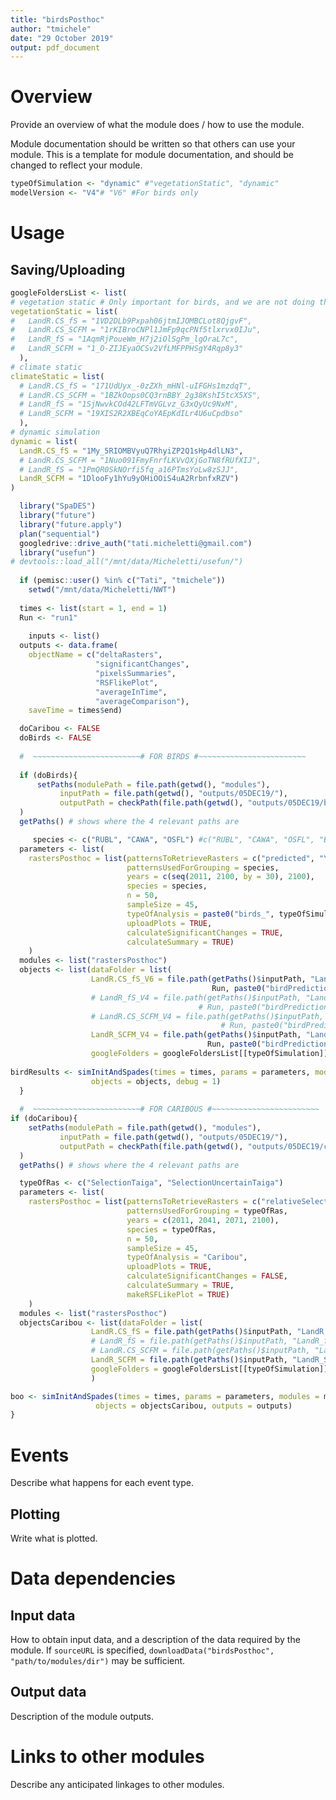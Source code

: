 ```yaml
---
title: "birdsPosthoc"
author: "tmichele"
date: "29 October 2019"
output: pdf_document
---
```


# Overview

Provide an overview of what the module does / how to use the module.

Module documentation should be written so that others can use your module.
This is a template for module documentation, and should be changed to reflect your module.

```r
typeOfSimulation <- "dynamic" #"vegetationStatic", "dynamic"
modelVersion <- "V4"# "V6" #For birds only
```

# Usage

## Saving/Uploading

```r
googleFoldersList <- list(
# vegetation static # Only important for birds, and we are not doing this anymore...  
vegetationStatic = list(
#   LandR.CS_fS = "1VD2DLb9Pxpah06jtmIJOMBCLot8QjgvF",
#   LandR.CS_SCFM = "1rKIBroCNPl1JmFp9qcPNf5tlxrvx0IJu",
#   LandR_fS = "1AqmRjPoueWm_H7j2iOlSgPm_lgOraL7c",
#   LandR_SCFM = "1_O-ZIJEyaOCSv2VfLMFPPHSgY4Rqp8y3"
  ),
# climate static
climateStatic = list(
  # LandR.CS_fS = "171UdUyx_-0zZXh_mHNl-uIFGHs1mzdqT",
  # LandR.CS_SCFM = "1BZkOops0CQ3rnBBY_2g38KshI5tcX5XS",
  # LandR_fS = "1SjNwvkCOd42LFTmVGLvz_G3xQyUc9NxM",
  # LandR_SCFM = "19XIS2R2XBEqCoYAEpKdILr4U6uCpdbso"
  ),
# dynamic simulation
dynamic = list(
  LandR.CS_fS = "1My_5RIOMBVyuQ7RhyiZP2Q1sHp4dlLN3",
  # LandR.CS_SCFM = "1Nuo091FmyFnrfLKVvQXjGoTN8fRUfXIJ",
  # LandR_fS = "1PmQR0SkNOrfi5fq_a16PTmsYoLw8zSJJ",
  LandR_SCFM = "1DlooFy1hYu9yOHiOOiS4uA2RrbnfxRZV")
)
```


```r
  library("SpaDES")
  library("future")
  library("future.apply")
  plan("sequential")
  googledrive::drive_auth("tati.micheletti@gmail.com")
  library("usefun")
# devtools::load_all("/mnt/data/Micheletti/usefun/")
  
  if (pemisc::user() %in% c("Tati", "tmichele"))
    setwd("/mnt/data/Micheletti/NWT")
  
  times <- list(start = 1, end = 1)
  Run <- "run1"
  
    inputs <- list()
  outputs <- data.frame(
    objectName = c("deltaRasters",
                   "significantChanges",
                   "pixelsSummaries",
                   "RSFlikePlot",
                   "averageInTime",
                   "averageComparison"),
    saveTime = times$end)

  doCaribou <- FALSE
  doBirds <- FALSE
  
  #  ~~~~~~~~~~~~~~~~~~~~~~~~# FOR BIRDS #~~~~~~~~~~~~~~~~~~~~~~~~
  
  if (doBirds){
      setPaths(modulePath = file.path(getwd(), "modules"),
           inputPath = file.path(getwd(), "outputs/05DEC19/"),
           outputPath = checkPath(file.path(getwd(), "outputs/05DEC19/birdResults", typeOfSimulation, Run), create = TRUE)
  )
  getPaths() # shows where the 4 relevant paths are

     species <- c("RUBL", "CAWA", "OSFL") #c("RUBL", "CAWA", "OSFL", "BBWA", "WEWP")
  parameters <- list(
    rastersPosthoc = list(patternsToRetrieveRasters = c("predicted", "Year", "tif"),
                          patternsUsedForGrouping = species,
                          years = c(seq(2011, 2100, by = 30), 2100),
                          species = species, 
                          n = 50,
                          sampleSize = 45,
                          typeOfAnalysis = paste0("birds_", typeOfSimulation),
                          uploadPlots = TRUE,
                          calculateSignificantChanges = TRUE,
                          calculateSummary = TRUE)
    )
  modules <- list("rastersPosthoc")
  objects <- list(dataFolder = list(
                  LandR.CS_fS_V6 = file.path(getPaths()$inputPath, "LandR.CS_fS",
                                             Run, paste0("birdPredictions", "V6", typeOfSimulation)), # REPLACE V6 with modelVersion
                  # LandR_fS_V4 = file.path(getPaths()$inputPath, "LandR_fS", 
                                          # Run, paste0("birdPredictions", modelVersion, typeOfSimulation)),
                  # LandR.CS_SCFM_V4 = file.path(getPaths()$inputPath, "LandR.CS_SCFM", 
                                               # Run, paste0("birdPredictions", modelVersion, typeOfSimulation)),
                  LandR_SCFM_V4 = file.path(getPaths()$inputPath, "LandR_SCFM", 
                                            Run, paste0("birdPredictions", modelVersion, typeOfSimulation))),
                  googleFolders = googleFoldersList[[typeOfSimulation]])
  
birdResults <- simInitAndSpades(times = times, params = parameters, modules = modules,
                  objects = objects, debug = 1)
  }
  
  #  ~~~~~~~~~~~~~~~~~~~~~~~~# FOR CARIBOUS #~~~~~~~~~~~~~~~~~~~~~~~~
if (doCaribou){
    setPaths(modulePath = file.path(getwd(), "modules"),
           inputPath = file.path(getwd(), "outputs/05DEC19/"),
           outputPath = checkPath(file.path(getwd(), "outputs/05DEC19/caribouResults"), create = TRUE)
  )
  getPaths() # shows where the 4 relevant paths are

  typeOfRas <- c("SelectionTaiga", "SelectionUncertainTaiga")
  parameters <- list(
    rastersPosthoc = list(patternsToRetrieveRasters = c("relativeSelection", "Year", "tif"),
                          patternsUsedForGrouping = typeOfRas,
                          years = c(2011, 2041, 2071, 2100),
                          species = typeOfRas, 
                          n = 50,
                          sampleSize = 45,
                          typeOfAnalysis = "Caribou",
                          uploadPlots = TRUE,
                          calculateSignificantChanges = FALSE,
                          calculateSummary = TRUE,
                          makeRSFLikePlot = TRUE)
    )
  modules <- list("rastersPosthoc")
  objectsCaribou <- list(dataFolder = list(
                  LandR.CS_fS = file.path(getPaths()$inputPath, "LandR.CS_fS", Run, "caribouPredictions"),
                  # LandR_fS = file.path(getPaths()$inputPath, "LandR_fS", Run, "caribouPredictions"),
                  # LandR.CS_SCFM = file.path(getPaths()$inputPath, "LandR.CS_SCFM", Run, "caribouPredictions"),
                  LandR_SCFM = file.path(getPaths()$inputPath, "LandR_SCFM", Run, "caribouPredictions")),
                  googleFolders = googleFoldersList[[typeOfSimulation]]
                  )

boo <- simInitAndSpades(times = times, params = parameters, modules = modules,
                   objects = objectsCaribou, outputs = outputs)
}

```

# Events

Describe what happens for each event type.

## Plotting

Write what is plotted.

# Data dependencies

## Input data

How to obtain input data, and a description of the data required by the module.
If `sourceURL` is specified, `downloadData("birdsPosthoc", "path/to/modules/dir")` may be sufficient.

## Output data

Description of the module outputs.

# Links to other modules

Describe any anticipated linkages to other modules.

